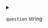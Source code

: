
<details>
<summary>

`question`  <span class="config-field-type">string</span> 

</summary>

Question can be used to define a custom question if the variable was not yet used

</details>

